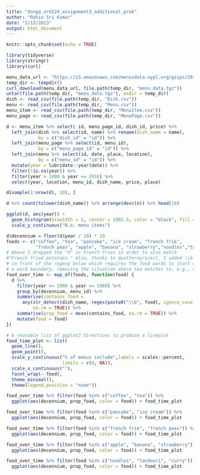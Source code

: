 ```yaml
---
title: "donga_ard224_assignment3_additional_prob"
author: "Rohin Sri Kumar"
date: "2/13/2023"
output: html_document
---
```


```r
knitr::opts_chunk$set(echo = TRUE)
```

```r
library(tidyverse)
library(stringr)
library(curl)
```

```r
menu_data_url <- "https://s3.amazonaws.com/menusdata.nypl.org/gzips/2016_09_16_07_00_30_data.tgz"
temp_dir <- tempdir()
curl_download(menu_data_url, file.path(temp_dir, "menu_data.tgz"))
untar(file.path(temp_dir, "menu_data.tgz"), exdir = temp_dir)
dish <- read_csv(file.path(temp_dir, "Dish.csv"))
menu <- read_csv(file.path(temp_dir, "Menu.csv"))
menu_item <- read_csv(file.path(temp_dir, "MenuItem.csv"))
menu_page <- read_csv(file.path(temp_dir, "MenuPage.csv"))

```

```r
d <- menu_item %>% select( id, menu_page_id, dish_id, price) %>% 
  left_join(dish %>% select(id, name) %>% rename(dish_name = name),
            by = c("dish_id" = "id")) %>% 
  left_join(menu_page %>% select(id, menu_id), 
            by = c("menu_page_id" = "id")) %>%
  left_join(menu %>% select(id, date, place, location), 
            by = c("menu_id" = "id")) %>% 
  mutate(year = lubridate::year(date)) %>% 
  filter(!is.na(year)) %>% 
  filter(year > 1800 & year <= 2016) %>% 
  select(year, location, menu_id, dish_name, price, place)
```

```r
d[sample(1:nrow(d), 10), ]
```

```r
d %>% count(tolower(dish_name)) %>% arrange(desc(n)) %>% head(10)
```

```r
ggplot(d, aes(year)) + 
  geom_histogram(binwidth = 5, center = 1902.5, color = "black", fill = "lightblue") +
  scale_y_continuous("N.o. menu items")
```

```r
d$decennium = floor(d$year / 10) * 10
foods <- c("coffee", "tea", "pancake", "ice cream", "french frie", 
           "french peas", "apple", "banana", "strawberry","noodles","tandoori","curry","sushi","kale")
# Above I dropped the "d" in French fries in order to also match 
#"French fried potatoes." Also, thanks to @patternproject, I added \\b 
# in front of the regexp below which requires the food words to start with
# a word boundary, removing the situation where tea matches to, e.g., steak.
food_over_time <- map_df(foods, function(food) {
  d %>% 
    filter(year >= 1900 & year <= 1980) %>% 
    group_by(decennium, menu_id) %>% 
    summarise(contains_food = 
      any(str_detect(dish_name, regex(paste0("\\b", food), ignore_case = TRUE)), 
          na.rm = TRUE)) %>% 
    summarise(prop_food = mean(contains_food, na.rm = TRUE)) %>% 
    mutate(food = food)
})
```

```r
# A reusable list of ggplot2 directives to produce a lineplot
food_time_plot <- list(
  geom_line(), 
  geom_point(),
  scale_y_continuous("% of menus include",labels = scales::percent, 
                     limits = c(0, NA)),
  scale_x_continuous(""),
  facet_wrap(~ food),
  theme_minimal(),
  theme(legend.position = "none"))

food_over_time %>% filter(food %in% c("coffee", "tea")) %>% 
  ggplot(aes(decennium, prop_food, color = food)) + food_time_plot
```

```r
food_over_time %>% filter(food %in% c("pancake", "ice cream")) %>% 
  ggplot(aes(decennium, prop_food, color = food)) + food_time_plot
```

```r
food_over_time %>% filter(food %in% c("french frie", "french peas")) %>% 
  ggplot(aes(decennium, prop_food, color = food)) + food_time_plot

```

```r
food_over_time %>% filter(food %in% c("apple", "banana", "strawberry")) %>% 
  ggplot(aes(decennium, prop_food, color = food)) + food_time_plot
```
```r
food_over_time %>% filter(food %in% c("noodles", "tandoori", "curry")) %>% 
  ggplot(aes(decennium, prop_food, color = food)) + food_time_plot
```

